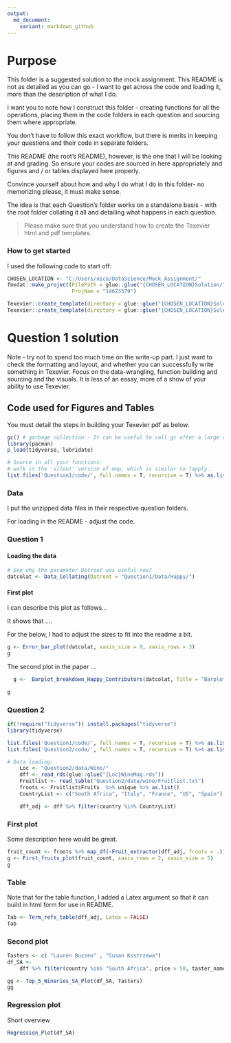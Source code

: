 ```yaml
---
output:
  md_document:
    variant: markdown_github
---
```


# Purpose

This folder is a suggested solution to the mock assignment. This README is not as detailed as you can go - I want to get across the code and loading it, more than the description of what I do.

I want you to note how I construct this folder - creating functions for all the operations, placing them in the code folders in each question and sourcing them where appropriate.

You don't have to follow this exact workflow, but there is merits in keeping your questions and their code in separate folders.

This README (the root's README), however, is the one that I will be looking at and grading. So ensure your codes are sourced in here appropriately and figures and / or tables displayed here properly.

Convince yourself about how and why I do what I do in this folder-  no memorizing please, it must make sense.

The idea is that each Question's folder works on a standalone basis - with the root folder collating it all and detailing what happens in each question.

> Please make sure that you understand how to create the Texevier html and pdf templates.

### How to get started

I used the following code to start off:

```r

CHOSEN_LOCATION <- "C:/Users/nico/DataScience/Mock_Assignment/"
fmxdat::make_project(FilePath = glue::glue("{CHOSEN_LOCATION}Solution/"), 
                     ProjNam = "14623579")

Texevier::create_template(directory = glue::glue("{CHOSEN_LOCATION}Solution/14623579/"), template_name = "Question1")
Texevier::create_template(directory = glue::glue("{CHOSEN_LOCATION}Solution/14623579/"), template_name = "Question2")

```


# Question 1 solution

Note - try not to spend too much time on the write-up part. I just want to check the formatting and layout, and whether you can successfully write something in Texevier. Focus on the data-wrangling, function building and sourcing and the visuals. It is less of an essay, more of a show of your ability to use Texevier.

## Code used for Figures and Tables

You must detail the steps in building your Texevier pdf as below.

```r

gc() # garbage collection - It can be useful to call gc after a large object has been removed, as this may prompt R to return memory to the operating system.
library(pacman)
p_load(tidyverse, lubridate)

# Source in all your functions:
# walk is the 'silent' version of map, which is similar to lapply.
list.files('Question1/code/', full.names = T, recursive = T) %>% as.list() %>% walk(~source(.))


```


### Data

I put the unzipped data files in their respective question folders.

For loading in the README - adjust the code.

### Question 1

#### Loading the data

```r
# See why the parameter Datroot was useful now?
datcolat <- Data_Collating(Datroot = "Question1/Data/Happy/")

```


#### First plot

I can describe this plot as follows...

It shows that ....

For the below, I had to adjust the sizes to fit into the readme a bit.

```r

g <- Error_bar_plot(datcolat, xaxis_size = 9, xaxis_rows = 3)
g

```

The second plot in the paper ...

```r

  g <-  Barplot_breakdown_Happy_Contributors(datcolat, Title = "Barplot making up the ladder", Subtitle = "Look at the colours - wow.", xaxis_size = 9, xaxis_rows = 3)
    
g

```



### Question 2

```r

if(!require("tidyverse")) install.packages("tidyverse")
library(tidyverse)

list.files('Question1/code/', full.names = T, recursive = T) %>% as.list() %>% walk(~source(.))
list.files('Question2/code/', full.names = T, recursive = T) %>% as.list() %>% walk(~source(.))

# Data loading:
    Loc <- "Question2/data/Wine/"
    dff <- read_rds(glue::glue("{Loc}WineMag.rds"))
    Fruitlist <- read_table("Question2/data/wine/Fruitlist.txt")
    froots <- Fruitlist$Fruits  %>% unique %>% as.list()
    CountryList <- c("South Africa", "Italy", "France", "US", "Spain")

    dff_adj <- dff %>% filter(country %in% CountryList)

```



### First plot

Some description here would be great.

```r
fruit_count <- froots %>% map_df(~Fruit_extractor(dff_adj, froots = .))
g <- First_fruits_plot(fruit_count, xaxis_rows = 2, xaxis_size = 5)
g
```



### Table

Note that for the table function, I added a Latex argument so that it can build in html form for use in README.


```r
Tab <- Term_refs_table(dff_adj, Latex = FALSE)
Tab

```



### Second plot

```r
Tasters <- c( "Lauren Buzzeo" , "Susan Kostrzewa")
df_SA <-
    dff %>% filter(country %in% "South Africa", price > 50, taster_name %in% Tasters)

gg <- Top_5_Wineries_SA_Plot(df_SA, Tasters)
gg

```


### Regression plot

Short overview

```r
Regression_Plot(df_SA)

```



